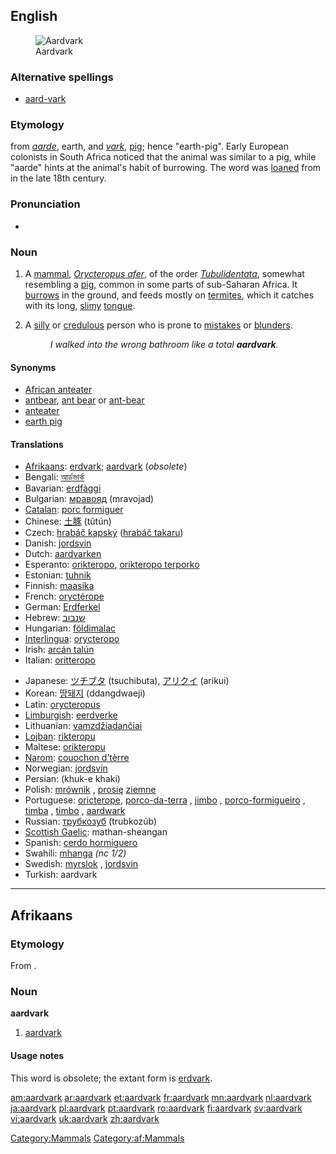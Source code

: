 {{wikipedia}}
{{wikisource1911Enc|Aard-vark}}
==English==
[[Image:Erdferkel-drawing.jpg|thumb|right|Aardvark]]

===Alternative spellings===
* [[aard-vark]]

===Etymology===
{{Af.}} from ''[[aarde]]'', earth, and ''[[vark]]'', [[pig]]; hence "earth-pig". Early European colonists in South Africa noticed that the animal was similar to a pig, while "aarde" hints at the animal's habit of burrowing. The word was [[loan]]ed from {{Af.}} in the late 18th century.

===Pronunciation===
* {{i|[[RP]]}} {{IPA|/ɑːdvɑːk/}}

===Noun===
{{en-noun}}

# {{zoology}} A [[mammal]], ''[[Orycteropus afer]]'', of the order ''[[Tubulidentata]]'', somewhat resembling a [[pig]], common in some parts of sub-Saharan Africa.  It [[burrow]]s in the ground, and feeds mostly on [[termite]]s, which it catches with its long, [[slimy]] [[tongue]].
# {{slang|particularly in the southeast|_|US}} A [[silly]] or [[credulous]] person who is prone to [[mistakes]] or [[blunders]].
#: ''I walked into the wrong bathroom like a total '''aardvark'''.''

====Synonyms====
* [[African anteater]]
* [[antbear]], [[ant bear]] or [[ant-bear]]
* [[anteater]]
* [[earth pig]]

====Translations====
{{trans-top|mammal}}
* [[Afrikaans]]: [[erdvark]]; [[aardvark#Afrikaans|aardvark]] (''obsolete'')
* Bengali: [[আর্ডভার্ক]]
* Bavarian: [[erdfàggi]]
* Bulgarian: [[мравояд]] (mravojad) {{m}}
* [[Catalan]]: [[porc formiguer]] {{m}}
* Chinese: [[土豚]] (tǔtún)
* Czech: [[hrabáč kapský]] ([[hrabáč takaru]]) {{m}}
* Danish: [[jordsvin]] {{n}}
* Dutch: [[aardvarken]] {{n}}
* Esperanto: [[orikteropo]], [[orikteropo terporko]]
* Estonian: [[tuhnik]]
* Finnish: [[maasika#Finnish|maasika]]
* French: [[oryctérope]] {{m}}
* German: [[Erdferkel]] {{n}}
* Hebrew: [[שנבוב]] {{m}}
* Hungarian: [[földimalac]]
* [[Interlingua]]: [[orycteropo]]
* Irish: [[arcán talún]] {{m}}
* Italian: [[oritteropo]] {{m}}
{{trans-mid}}
* Japanese: [[ツチブタ]] (tsuchibuta), [[アリクイ]] (arikui)
* Korean: [[땅돼지]] (ddangdwaeji)
* Latin: [[orycteropus]] {{m}}
* [[Limburgish]]: [[eerdverke]]
* Lithuanian: [[vamzdžiadančiai]] {{g|Lithuanian}}
* [[Lojban]]: [[rikteropu]]
* Maltese: [[orikteropu]] {{m}}
* [[Narom]]: [[couochon d'tèrre|couochon d’tèrre]] {{m}}
* Norwegian: [[jordsvin]] {{n}}
* Persian: {{fa-Arab|[[خوک خاکی]]}} (khuk-e khaki)
* Polish: [[mrównik]] {{m}}, [[prosię]] [[ziemny|ziemne]] {{n}}
* Portuguese: [[oricterope]], [[porco-da-terra]] {{m}}, [[jimbo]] {{m}}, [[porco-formigueiro]] {{m}}, [[timba]] {{f}}, [[timbo]] {{m}}, [[aardwark]] {{m}}
* Russian: [[трубкозуб]] (trubkozúb) {{m}}
* [[Scottish Gaelic]]: mathan-sheangan {{m}}
* Spanish: [[cerdo hormiguero]] {{m}}
* Swahili: [[mhanga]] ''(nc 1/2)''
* Swedish: [[myrslok]] {{c}}, [[jordsvin]] {{n}}
* Turkish: aardvark
{{trans-bottom}}

[[Category:Mammals]]

----

==Afrikaans==

===Etymology===
From {{D.|af}}.

===Noun===
'''aardvark'''

# {{obsolete|lang=af}} [[#English|aardvark]]

====Usage notes====
This word is obsolete; the extant form is [[erdvark]].

[[Category:af:Mammals]]

[[am:aardvark]]
[[ar:aardvark]]
[[et:aardvark]]
[[fr:aardvark]]
[[mn:aardvark]]
[[nl:aardvark]]
[[ja:aardvark]]
[[pl:aardvark]]
[[pt:aardvark]]
[[ro:aardvark]]
[[fi:aardvark]]
[[sv:aardvark]]
[[vi:aardvark]]
[[uk:aardvark]]
[[zh:aardvark]]